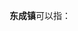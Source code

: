 '''东成镇'''可以指：
{{PRC admin/disambig|44/07/85/109/000|44/53/21/105/000|46/90/03/115/000}}
{{disambig|cat=三字中国镇名消歧义}}